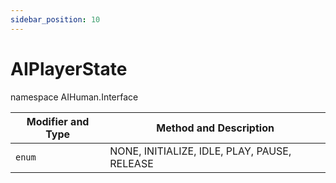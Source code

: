 ```yaml
---
sidebar_position: 10
---
```


# AIPlayerState

namespace AIHuman.Interface

| Modifier and Type | Method and Description |
| ----------------- | ---------------------- |
| `enum`   | NONE, INITIALIZE, IDLE, PLAY, PAUSE, RELEASE |

